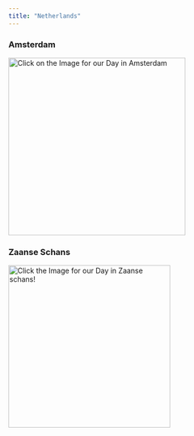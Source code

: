 ```yaml
---
title: "Netherlands"
---
```


### Amsterdam

[![Click on the Image for our Day in Amsterdam](images/Amsterdam1-01.JPG){fig-align="center" width="350"}](Amsterdam.qmd)

### Zaanse Schans

[![Click the Image for our Day in Zaanse schans!](images/Zaanse6.png){fig-align="center" width="320"}](ZaanseSchans.qmd)
